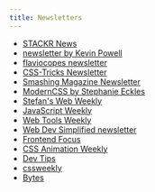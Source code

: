```yaml
---
title: Newsletters
---
```


- [STACKR News](https://newsletter.codestackr.com/)
- [newsletter by Kevin Powell](https://www.kevinpowell.co/newsletter/)
- [flaviocopes newsletter](https://flaviocopes.com/page/newsletter/)
- [CSS-Tricks Newsletter](https://css-tricks.com/newsletters/)
- [Smashing Magazine Newsletter](https://www.smashingmagazine.com/the-smashing-newsletter/)
- [ModernCSS by Stephanie Eckles](https://moderncss.dev/newsletter/)
- [Stefan's Web Weekly](https://www.stefanjudis.com/newsletter/)
- [JavaScript Weekly](https://javascriptweekly.com/)
- [Web Tools Weekly](https://webtoolsweekly.com/)
- [Web Dev Simplified newsletter](https://courses.webdevsimplified.com/)
- [Frontend Focus](https://frontendfoc.us/)
- [CSS Animation Weekly](http://weekly.cssanimation.rocks/)
- [Dev Tips](https://umaar.com/dev-tips/)
- [cssweekly](https://css-weekly.com/)
- [Bytes](https://bytes.dev/)
